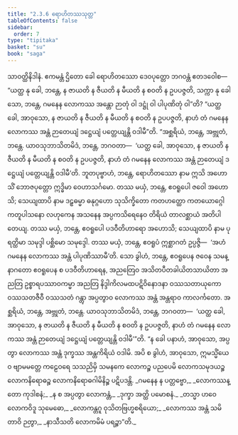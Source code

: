 ```yaml
---
title: "2.3.6 ရောဟိတဿသုတ္တ"
tableOfContents: false
sidebar:
  order: 7
type: "tipitaka"
basket: "su"
book: "saga"
---
```



<DynamicBreadcrumb />

<Division number="107" book="saga">

<Paragraph number="528" book="saga">
သာဝတ္ထိနိဒါနံ. ဧကမန္တံ ဌိတော ခေါ ရောဟိတဿော ဒေဝပုတ္တော ဘဂဝန္တံ ဧတဒဝေါစ—  “ယတ္ထ နု ခေါ, ဘန္တေ, န ဇာယတိ န ဇီယတိ န မီယတိ န စဝတိ န ဥပပဇ္ဇတိ, သက္ကာ နု ခေါ သော, ဘန္တေ, ဂမနေန လောကဿ အန္တော ဉာတုံ ဝါ ဒဋ္ဌုံ ဝါ ပါပုဏိတုံ ဝါ”တိ? “ယတ္ထ ခေါ, အာဝုသော, န ဇာယတိ န ဇီယတိ န မီယတိ န စဝတိ န ဥပပဇ္ဇတိ, နာဟံ တံ ဂမနေန လောကဿ အန္တံ ဉာတေယျံ ဒဋ္ဌေယျံ ပတ္တေယျန္တိ ဝဒါမီ”တိ.
</Paragraph>

<Paragraph number="529" book="saga">
“အစ္ဆရိယံ, ဘန္တေ, အဗ္ဘုတံ, ဘန္တေ. ယာဝသုဘာသိတမိဒံ, ဘန္တေ, ဘဂဝတာ—  ‘ယတ္ထ ခေါ, အာဝုသော, န ဇာယတိ န ဇီယတိ န မီယတိ န စဝတိ န ဥပပဇ္ဇတိ, နာဟံ တံ ဂမနေန လောကဿ အန္တံ ဉာတေယျံ ဒဋ္ဌေယျံ ပတ္တေယျန္တိ ဝဒါမီ’တိ.
</Paragraph>

<Paragraph number="530" book="saga">
ဘူတပုဗ္ဗာဟံ, ဘန္တေ, ရောဟိတဿော နာမ ဣသိ အဟောသိံ ဘောဇပုတ္တော ဣဒ္ဓိမာ ဝေဟာသင်္ဂမော. တဿ မယှံ, ဘန္တေ, ဧဝရူပေါ ဇဝေါ အဟောသိ; သေယျထာပိ နာမ ဒဠှဓမ္မာ ဓနုဂ္ဂဟော သုသိက္ခိတော ကတဟတ္ထော ကတယောဂ္ဂေါ ကတူပါသနော လဟုကေန အသနေန အပ္ပကသိရေနေဝ တိရိယံ တာလစ္ဆာယံ အတိပါတေယျ. တဿ မယှံ, ဘန္တေ, ဧဝရူပေါ ပဒဝီတိဟာရော အဟောသိ; သေယျထာပိ နာမ ပုရတ္ထိမာ သမုဒ္ဒါ ပစ္ဆိမော သမုဒ္ဒေါ. တဿ မယှံ, ဘန္တေ, ဧဝရူပံ ဣစ္ဆာဂတံ ဥပ္ပဇ္ဇိ—  ‘အဟံ ဂမနေန လောကဿ အန္တံ ပါပုဏိဿာမီ’တိ. သော ခွါဟံ, ဘန္တေ, ဧဝရူပေန ဇဝေန သမန္နာဂတော ဧဝရူပေန စ ပဒဝီတိဟာရေန, အညတြေဝ အသိတပီတခါယိတသာယိတာ အညတြ ဥစ္စာရပဿာဝကမ္မာ အညတြ နိဒ္ဒါကိလမထပဋိဝိနောဒနာ ဝဿသတာယုကော ဝဿသတဇီဝီ ဝဿသတံ ဂန္တွာ အပ္ပတွာဝ လောကဿ အန္တံ အန္တရာဝ ကာလင်္ကတော.
</Paragraph>

<Paragraph number="531" book="saga">
အစ္ဆရိယံ, ဘန္တေ, အဗ္ဘုတံ, ဘန္တေ. ယာဝသုဘာသိတမိဒံ, ဘန္တေ, ဘဂဝတာ—  ‘ယတ္ထ ခေါ, အာဝုသော, န ဇာယတိ န ဇီယတိ န မီယတိ န စဝတိ န ဥပပဇ္ဇတိ, နာဟံ တံ ဂမနေန လောကဿ အန္တံ ဉာတေယျံ ဒဋ္ဌေယျံ ပတ္တေယျန္တိ ဝဒါမီ’”တိ.
</Paragraph>

<Paragraph number="532" book="saga">
“န ခေါ ပနာဟံ, အာဝုသော, အပ္ပတွာ လောကဿ အန္တံ ဒုက္ခဿ အန္တကိရိယံ ဝဒါမိ. အပိ စ ခွါဟံ, အာဝုသော, ဣမသ္မိံယေဝ ဗျာမမတ္တေ ကဠေဝရေ သသညိမှိ သမနကေ လောကဉ္စ ပညပေမိ လောကသမုဒယဉ္စ လောကနိရောဓဉ္စ လောကနိရောဓဂါမိနိဉ္စ ပဋိပဒန္တိ.
</Paragraph>

<Paragraph number="533" type="verses" book="saga">
_ဂမနေန န ပတ္တဗ္ဗော,_  
_လောကဿန္တော ကုဒါစနံ;_  
_န စ အပ္ပတွာ လောကန္တံ,_  
_ဒုက္ခာ အတ္ထိ ပမောစနံ._  

</Paragraph>

<Paragraph number="534" type="verses" book="saga">
_တသ္မာ ဟဝေ လောကဝိဒူ သုမေဓော,_  
_လောကန္တဂူ ဝုသိတဗြဟ္မစရိယော;_  
_လောကဿ အန္တံ သမိတာဝိ ဉတွာ,_  
_နာသီသတိ လောကမိမံ ပရဉ္စာ”တိ._
</Paragraph>
</Division>